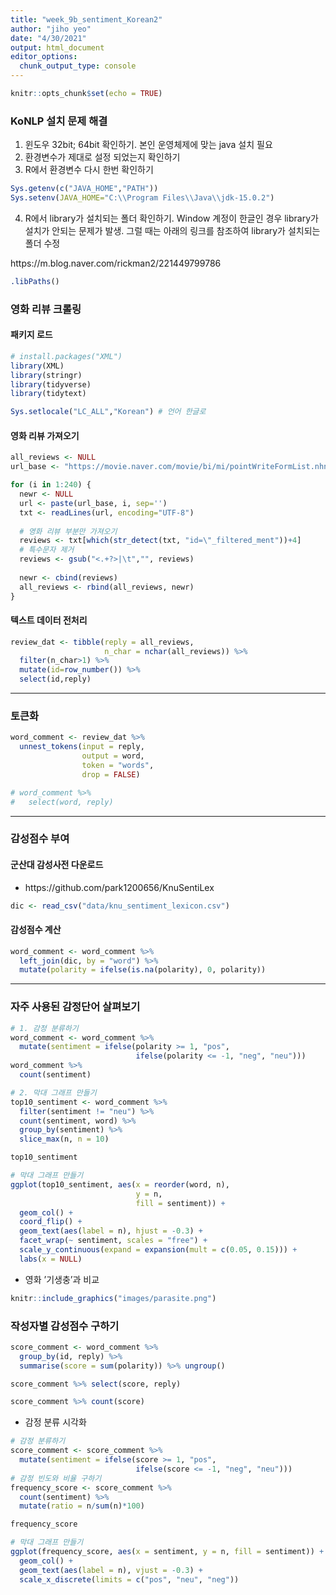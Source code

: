 ---
title: "week_9b_sentiment_Korean2"
author: "jiho yeo"
date: "4/30/2021"
output: html_document
editor_options: 
  chunk_output_type: console
---

```{r setup, include=FALSE}
knitr::opts_chunk$set(echo = TRUE)
```

### KoNLP 설치 문제 해결

1. 윈도우 32bit; 64bit 확인하기. 본인 운영체제에 맞는 java 설치 필요
2. 환경변수가 제대로 설정 되었는지 확인하기
3. R에서 환경변수 다시 한번 확인하기
```{r}
Sys.getenv(c("JAVA_HOME","PATH"))
Sys.setenv(JAVA_HOME="C:\\Program Files\\Java\\jdk-15.0.2")
```
4. R에서 library가 설치되는 폴더 확인하기. Window 계정이 한글인 경우 library가 설치가 안되는 문제가 발생. 그럴 때는 아래의 링크를 참조하여 library가 설치되는 폴더 수정

https://m.blog.naver.com/rickman2/221449799786

```{r}
.libPaths()
```



### 영화 리뷰 크롤링 

#### 패키지 로드

```{r}
# install.packages("XML")
library(XML)
library(stringr)
library(tidyverse)
library(tidytext)

Sys.setlocale("LC_ALL","Korean") # 언어 한글로
```

#### 영화 리뷰 가져오기

```{r}
all_reviews <- NULL
url_base <- "https://movie.naver.com/movie/bi/mi/pointWriteFormList.nhn?code=187310&type=after&onlyActualPointYn=N&order=newest&page="
```

```{r}
for (i in 1:240) { 
  newr <- NULL
  url <- paste(url_base, i, sep='')
  txt <- readLines(url, encoding="UTF-8")
  
  # 영화 리뷰 부분만 가져오기
  reviews <- txt[which(str_detect(txt, "id=\"_filtered_ment"))+4] 
  # 특수문자 제거
  reviews <- gsub("<.+?>|\t","", reviews) 
  
  newr <- cbind(reviews)
  all_reviews <- rbind(all_reviews, newr)
}
```

#### 텍스트 데이터 전처리

```{r}
review_dat <- tibble(reply = all_reviews,
                     n_char = nchar(all_reviews)) %>%
  filter(n_char>1) %>%
  mutate(id=row_number()) %>% 
  select(id,reply)
```

---

### 토큰화

```{r}
word_comment <- review_dat %>%
  unnest_tokens(input = reply,
                output = word,
                token = "words",
                drop = FALSE)

# word_comment %>%
#   select(word, reply)
```

---

### 감성점수 부여

#### 군산대 감성사전 다운로드

- https://github.com/park1200656/KnuSentiLex

```{r}
dic <- read_csv("data/knu_sentiment_lexicon.csv")
```

#### 감성점수 계산

```{r}
word_comment <- word_comment %>%
  left_join(dic, by = "word") %>%
  mutate(polarity = ifelse(is.na(polarity), 0, polarity))
```

---

### 자주 사용된 감정단어 살펴보기

```{r}
# 1. 감정 분류하기
word_comment <- word_comment %>%
  mutate(sentiment = ifelse(polarity >= 1, "pos",
                            ifelse(polarity <= -1, "neg", "neu")))
word_comment %>%
  count(sentiment)

# 2. 막대 그래프 만들기
top10_sentiment <- word_comment %>%
  filter(sentiment != "neu") %>%
  count(sentiment, word) %>%
  group_by(sentiment) %>%
  slice_max(n, n = 10)

top10_sentiment

# 막대 그래프 만들기
ggplot(top10_sentiment, aes(x = reorder(word, n),
                            y = n,
                            fill = sentiment)) +
  geom_col() +
  coord_flip() +
  geom_text(aes(label = n), hjust = -0.3) +
  facet_wrap(~ sentiment, scales = "free") +
  scale_y_continuous(expand = expansion(mult = c(0.05, 0.15))) +
  labs(x = NULL) 
```

- 영화 '기생충'과 비교

```{r}
knitr::include_graphics("images/parasite.png")
```

### 작성자별 감성점수 구하기

```{r}
score_comment <- word_comment %>% 
  group_by(id, reply) %>% 
  summarise(score = sum(polarity)) %>% ungroup()

score_comment %>% select(score, reply)
```

```{r}
score_comment %>% count(score)
```

- 감정 분류 시각화

```{r}
# 감정 분류하기
score_comment <- score_comment %>%
  mutate(sentiment = ifelse(score >= 1, "pos",
                            ifelse(score <= -1, "neg", "neu")))
# 감정 빈도와 비율 구하기
frequency_score <- score_comment %>%
  count(sentiment) %>%
  mutate(ratio = n/sum(n)*100)

frequency_score

# 막대 그래프 만들기
ggplot(frequency_score, aes(x = sentiment, y = n, fill = sentiment)) +
  geom_col() +
  geom_text(aes(label = n), vjust = -0.3) +
  scale_x_discrete(limits = c("pos", "neu", "neg"))
```


